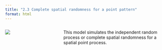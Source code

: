 ```yaml
---
title: "2.3 Complete spatial randomness for a point pattern"
format: html
---
```


:::: {.columns}
::: {.column width=35%}
[![](2.3-csr.png){style="padding-right:10px;"}](2.3-csr.nlogox)
:::

::: {.column width=65%}
This model simulates the independent random process or complete spatial randomness for a spatial point process.
:::
::::
